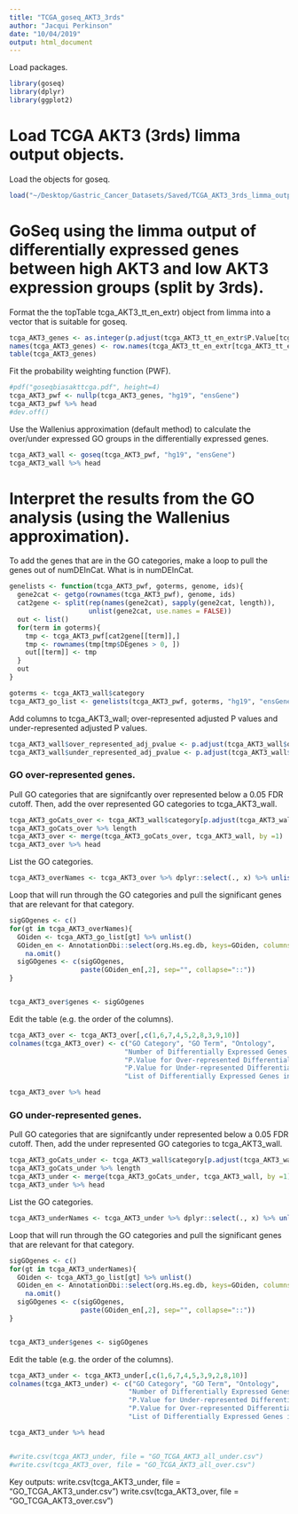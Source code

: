 ```yaml
---
title: "TCGA_goseq_AKT3_3rds"
author: "Jacqui Perkinson"
date: "10/04/2019"
output: html_document
---
```


Load packages.

```r
library(goseq)
library(dplyr)
library(ggplot2)
```

# Load TCGA AKT3 (3rds) limma output objects.

Load the objects for goseq.

```r
load("~/Desktop/Gastric_Cancer_Datasets/Saved/TCGA_AKT3_3rds_limma_output.Rdata")
```

# GoSeq using the limma output of differentially expressed genes between high AKT3 and low AKT3 expression groups (split by 3rds).

Format the the topTable tcga_AKT3_tt_en_extr) object from limma into a vector that is suitable for goseq.

```r
tcga_AKT3_genes <- as.integer(p.adjust(tcga_AKT3_tt_en_extr$P.Value[tcga_AKT3_tt_en_extr$logFC!=0], method = "BH")<.05)
names(tcga_AKT3_genes) <- row.names(tcga_AKT3_tt_en_extr[tcga_AKT3_tt_en_extr$logFC!=0,])
table(tcga_AKT3_genes)
```

Fit the probability weighting function (PWF).

```r
#pdf("goseqbiasakttcga.pdf", height=4)
tcga_AKT3_pwf <- nullp(tcga_AKT3_genes, "hg19", "ensGene")
tcga_AKT3_pwf %>% head
#dev.off()
```

Use the Wallenius approximation (default method) to calculate the over/under expressed GO groups in the differentially expressed genes.

```r
tcga_AKT3_wall <- goseq(tcga_AKT3_pwf, "hg19", "ensGene")
tcga_AKT3_wall %>% head
```

# Interpret the results from the GO analysis (using the Wallenius approximation).

To add the genes that are in the GO categories, make a loop to pull the genes out of numDEInCat. What is in numDEInCat.

```r
genelists <- function(tcga_AKT3_pwf, goterms, genome, ids){
  gene2cat <- getgo(rownames(tcga_AKT3_pwf), genome, ids)
  cat2gene <- split(rep(names(gene2cat), sapply(gene2cat, length)),
                    unlist(gene2cat, use.names = FALSE))
  out <- list()
  for(term in goterms){
    tmp <- tcga_AKT3_pwf[cat2gene[[term]],]
    tmp <- rownames(tmp[tmp$DEgenes > 0, ])
    out[[term]] <- tmp
  }
  out
}

goterms <- tcga_AKT3_wall$category
tcga_AKT3_go_list <- genelists(tcga_AKT3_pwf, goterms, "hg19", "ensGene")
```

Add columns to tcga_AKT3_wall; over-represented adjusted P values and under-represented adjusted P values. 

```r
tcga_AKT3_wall$over_represented_adj_pvalue <- p.adjust(tcga_AKT3_wall$over_represented_pvalue, method = "BH")
tcga_AKT3_wall$under_represented_adj_pvalue <- p.adjust(tcga_AKT3_wall$under_represented_pvalue, method = "BH")
```

### GO over-represented genes.

Pull GO categories that are signifcantly over represented below a 0.05 FDR cutoff. Then, add the over represented GO categories to tcga_AKT3_wall.

```r
tcga_AKT3_goCats_over <- tcga_AKT3_wall$category[p.adjust(tcga_AKT3_wall$over_represented_pvalue, method = "BH")<0.05]
tcga_AKT3_goCats_over %>% length
tcga_AKT3_over <- merge(tcga_AKT3_goCats_over, tcga_AKT3_wall, by =1)
tcga_AKT3_over %>% head
```

List the GO categories.

```r
tcga_AKT3_overNames <- tcga_AKT3_over %>% dplyr::select(., x) %>% unlist()
```

Loop that will run through the GO categories and pull the significant genes that are relevant for that category.

```r
sigGOgenes <- c()
for(gt in tcga_AKT3_overNames){
  GOiden <- tcga_AKT3_go_list[gt] %>% unlist()
  GOiden_en <- AnnotationDbi::select(org.Hs.eg.db, keys=GOiden, columns="SYMBOL", keytype = "ENSEMBL") %>% 
    na.omit()
  sigGOgenes <- c(sigGOgenes,
                  paste(GOiden_en[,2], sep="", collapse="::"))
}


tcga_AKT3_over$genes <- sigGOgenes
```

Edit the table (e.g. the order of the columns).

```r
tcga_AKT3_over <- tcga_AKT3_over[,c(1,6,7,4,5,2,8,3,9,10)]
colnames(tcga_AKT3_over) <- c("GO Category", "GO Term", "Ontology", 
                             "Number of Differentially Expressed Genes in Category", "Total Number of Genes in Category",
                             "P.Value for Over-represented Differentially Expressed Genes", "Adjusted P.Value for Over-represented Differentially Expressed Genes",
                             "P.Value for Under-represented Differentially Expressed Genes", "Adjusted P.Value for Under-represented Differentially Expressed Genes",
                             "List of Differentially Expressed Genes in Category")

tcga_AKT3_over %>% head
```

### GO under-represented genes.

Pull GO categories that are signifcantly under represented below a 0.05 FDR cutoff. Then, add the under represented GO categories to tcga_AKT3_wall.

```r
tcga_AKT3_goCats_under <- tcga_AKT3_wall$category[p.adjust(tcga_AKT3_wall$under_represented_pvalue, method = "BH")<0.05]
tcga_AKT3_goCats_under %>% length
tcga_AKT3_under <- merge(tcga_AKT3_goCats_under, tcga_AKT3_wall, by =1)
tcga_AKT3_under %>% head
```

List the GO categories.

```r
tcga_AKT3_underNames <- tcga_AKT3_under %>% dplyr::select(., x) %>% unlist()
```

Loop that will run through the GO categories and pull the significant genes that are relevant for that category.

```r
sigGOgenes <- c()
for(gt in tcga_AKT3_underNames){
  GOiden <- tcga_AKT3_go_list[gt] %>% unlist()
  GOiden_en <- AnnotationDbi::select(org.Hs.eg.db, keys=GOiden, columns="SYMBOL", keytype = "ENSEMBL") %>% 
    na.omit()
  sigGOgenes <- c(sigGOgenes,
                  paste(GOiden_en[,2], sep="", collapse="::"))
}


tcga_AKT3_under$genes <- sigGOgenes
```

Edit the table (e.g. the order of the columns).

```r
tcga_AKT3_under <- tcga_AKT3_under[,c(1,6,7,4,5,3,9,2,8,10)]
colnames(tcga_AKT3_under) <- c("GO Category", "GO Term", "Ontology", 
                              "Number of Differentially Expressed Genes in Category", "Total Number of Genes in Category",
                              "P.Value for Under-represented Differentially Expressed Genes", "Adjusted P.Value for Under-represented Differentially Expressed Genes",
                              "P.Value for Over-represented Differentially Expressed Genes", "Adjusted P.Value for Over-represented Differentially Expressed Genes",
                              "List of Differentially Expressed Genes in Category")

tcga_AKT3_under %>% head


#write.csv(tcga_AKT3_under, file = "GO_TCGA_AKT3_all_under.csv")
#write.csv(tcga_AKT3_over, file = "GO_TCGA_AKT3_all_over.csv")
```



Key outputs:
write.csv(tcga_AKT3_under, file = "GO_TCGA_AKT3_under.csv")
write.csv(tcga_AKT3_over, file = "GO_TCGA_AKT3_over.csv")
